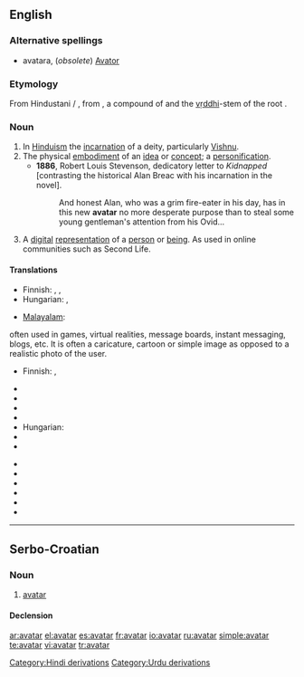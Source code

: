 {{wikipedia}}
{{commons|Category:Avatar|Avatar}}
==English==

===Alternative spellings===
* avatara, (''obsolete'') [[Avator]]

===Etymology===
From Hindustani {{term|sc=Deva|अवतार|lang=hi}} / {{term|sc=ur-Arab|اوتار|tr=avatār|lang=ur}}, from {{etyl|sa}} {{term|sc=Deva|अवतार|tr=ava-tāra||descent of a deity from a heaven|lang=sa}}, a compound of {{term|sc=Deva|अव|tr=ava||off, away, down|lang=sa}} and the [[vṛddhi]]-stem of the root {{term|sc=unicode|तरति|√tṝ|to pass across or over|lang=sa}}.

===Noun===
{{en-noun}}

# In [[Hinduism]] the [[incarnation]] of a deity, particularly [[Vishnu]].
# The physical [[embodiment]] of an [[idea]] or [[concept]]; a [[personification]].
#* '''1886''', Robert Louis Stevenson, dedicatory letter to ''Kidnapped'' [contrasting the historical Alan Breac with his incarnation in the novel].
#*: And honest Alan, who was a grim fire-eater in his day, has in this new '''avatar''' no more desperate purpose than to steal some young gentleman's attention from his Ovid...
# {{computing}} A [[digital]] [[representation]] of a [[person]] or [[being]].  As used in online communities such as Second Life.

====Translations====
{{trans-top|The physical embodiment of an idea or concept; a personification}}
* Finnish: {{t-|fi|avatar}}, {{t-|fi|ruumiillistuma}}, {{t-|fi|henkilöitymä}}
* Hungarian: {{t+|hu|inkarnáció}}, {{t+|hu|megtestesülés}}
{{trans-mid}}
* [[Malayalam]]: {{t|ml|അവതാരം|sc=Mlym|xs=Malayalam}}
{{trans-bottom}}

{{trans-top|A digital representation of a person or being}} often used in games, virtual realities, message boards, instant messaging, blogs, etc. It is often a caricature, cartoon or simple image as opposed to a realistic photo of the user.
* Finnish: {{t-|fi|avatar}}, {{t+|fi|hahmo}}
{{trans-mid}}
{{trans-bottom}}

{{trans-top|The earthly incarnation of a deity, particularly Vishnu}}
* {{trreq|Assamese}}
* {{trreq|Bengali}}
* {{trreq|Gujarati}}
* {{trreq|Hindi}}
* Hungarian: {{t-|hu|avatára}}
* {{trreq|Kannada}}
* {{trreq|Malayalam}}
{{trans-mid}}
* {{trreq|Marathi}}
* {{trreq|Oriya}}
* {{trreq|Punjabi}}
* {{trreq|Sanskrit}}
* {{trreq|Tamil}}
* {{trreq|Telugu}}
{{trans-bottom}}

[[Category:Hindi derivations]]
[[Category:Urdu derivations]]

----

==Serbo-Croatian==

===Noun===
{{sh-noun|g=m|head=avàtār|r|аватар|ава̀та̄р}}

# [[#English|avatar]]

====Declension====
{{sh-decl-noun
|avàtār|avatari
|avatára|avatara
|avataru|avatarima
|avatara|avatare
|avatare|avatari
|avataru|avatarima
|avatarom|avatarima
}}

[[ar:avatar]]
[[el:avatar]]
[[es:avatar]]
[[fr:avatar]]
[[io:avatar]]
[[ru:avatar]]
[[simple:avatar]]
[[te:avatar]]
[[vi:avatar]]
[[tr:avatar]]